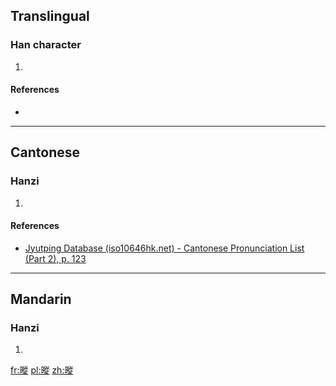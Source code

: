 ==Translingual==

===Han character===
{{Han char|rn=72|rad=日|as=11|sn=15|four=6808<sub>1</sub>|canj=日竹人人 (AHOO)|ids=⿰[[日]][[從]]}}

# {{defn|Han|sort=日11}}

====References====
* {{Han ref|kx=0499.230|dkj=14130|dj=0868.290|hdz=21534.130|uh=66B0|ud=26288|bh=E5C4|bd=58820}}

----

==Cantonese==

===Hanzi===
{{yue-hanzi|jyut=[[cung1]]|y=chung1}}

# {{defn|lang=yue|sort=日11}}

====References====
*[http://www.iso10646hk.net/jp/document/download.jsp Jyutping Database (iso10646hk.net) - Cantonese Pronunciation List (Part 2), p. 123]

----

==Mandarin==

===Hanzi===
{{cmn-hanzi|pin=[[cōng]] ([[cong1]])|wg=ts'ung<sup>1</sup>}}

# {{defn|lang=cmn|sort=日11}}

[[fr:暰]]
[[pl:暰]]
[[zh:暰]]